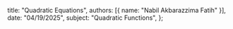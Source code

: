   title: "Quadratic Equations",
  authors: [{ name: "Nabil Akbarazzima Fatih" }],
  date: "04/19/2025",
  subject: "Quadratic Functions",
};

